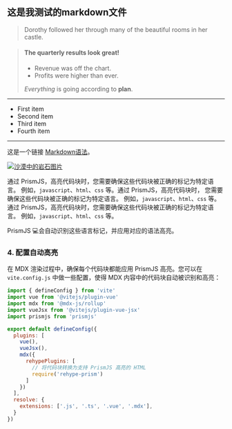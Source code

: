 
 
## 这是我测试的markdown文件
> Dorothy followed her through many of the beautiful rooms in her castle.

> #### The quarterly results look great!
>
> - Revenue was off the chart.
> - Profits were higher than ever.
>
>  *Everything* is going according to **plan**.

---

- First item
- Second item
- Third item
- Fourth item

***
这是一个链接 [Markdown语法](https://markdown.com.cn "最好的markdown教程")。

[![沙漠中的岩石图片](https://markdown.com.cn/assets/img/philly-magic-garden.9c0b4415.jpg "Shiprock")](https://markdown.com.cn)

通过 PrismJS，高亮代码块时，您需要确保这些代码块被正确的标记为特定语言。
例如，`javascript`、`html`、`css` 等。通过 PrismJS，高亮代码块时，
您需要确保这些代码块被正确的标记为特定语言。
例如，`javascript`、`html`、`css` 等。通过 PrismJS，高亮代码块时，您需要确保这些代码块被正确的标记为特定语言。
例如，`javascript`、`html`、`css` 等。

PrismJS 💻会自动识别这些语言标记，并应用对应的语法高亮。

### **4. 配置自动高亮**
在 MDX 渲染过程中，确保每个代码块都能应用 PrismJS 高亮。您可以在 `vite.config.js` 中做一些配置，使得 MDX 内容中的代码块自动被识别和高亮：

 

```javascript
import { defineConfig } from 'vite'
import vue from '@vitejs/plugin-vue'
import mdx from '@mdx-js/rollup'
import vueJsx from '@vitejs/plugin-vue-jsx'
import prismjs from 'prismjs'

export default defineConfig({
  plugins: [
    vue(),
    vueJsx(),
    mdx({
      rehypePlugins: [
        // 将代码块转换为支持 PrismJS 高亮的 HTML
        require('rehype-prism')
      ]
    })
  ],
  resolve: {
    extensions: ['.js', '.ts', '.vue', '.mdx'],
  }
})
```


<script setup>
    
</script>

 